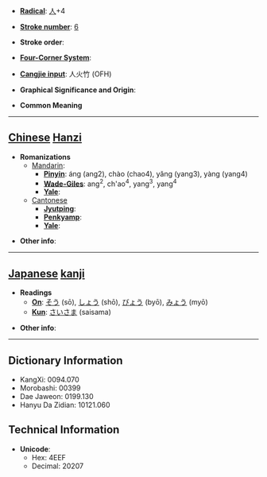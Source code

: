 * '''[[Wiktionary:Chinese radical index| Radical]]''': [[Wiktionary:Chinese radical index 人|人]]+4

* '''[[Wiktionary:Chinese total strokes index|Stroke number]]''': [[Wiktionary:Chinese total strokes index 6|6]]

* '''Stroke order''': 

* '''[[Wiktionary:Chinese four corner index|Four-Corner System]]''': 

* '''[[Wiktionary:Chinese Cangjie index|Cangjie input]]''': 人火竹 (OFH)

* '''Graphical Significance and Origin''': 

* '''Common Meaning'''

----

== [[Chinese]] [[Hanzi]] ==

* '''Romanizations'''
** [[Mandarin]]:
*** '''[[Pinyin]]''': áng (ang2), chào (chao4), yǎng (yang3), yàng (yang4)
*** '''[[Wade-Giles]]''': ang<sup>2</sup>, ch'ao<sup>4</sup>, yang<sup>3</sup>, yang<sup>4</sup>
*** '''[[Yale]]''': 
**[[Cantonese]]
***'''[[Jyutping]]''':
***'''[[Penkyamp]]''': 
***'''[[Yale]]''': 

* '''Other info''': 

----

== [[Japanese]] [[kanji]] ==

* '''Readings'''
** '''[[On]]''': [[そう]] (sō), [[しょう]] (shō), [[びょう]] (byō), [[みょう]] (myō)
** '''[[Kun]]''': [[さいさま]] (saisama)

* '''Other info''':  

----

== Dictionary Information ==

* KangXi: 0094.070
* Morobashi: 00399
* Dae Jaweon: 0199.130
* Hanyu Da Zidian: 10121.060

== Technical Information ==

* '''Unicode''':
** Hex: 4EEF
** Decimal: 20207